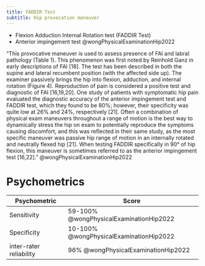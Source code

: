 ```yaml
---
title: FADDIR Test
subtitle: Hip provocation maneuver
---
```


:::{.callout title="AKA"}

- Flexion Adduction Internal Rotation test (FADDIR Test)
- Anterior impingement test @wongPhysicalExaminationHip2022
:::

"This provocative maneuver is used to assess presence of FAI and labral pathology (Table 1). This phenomenon was first noted by Reinhold Ganz in early descriptions of FAI [18]. The test has been described in both the supine and lateral recumbent position (with the affected side up). The examiner passively brings the hip into flexion, adduction, and internal rotation (Figure 4). Reproduction of pain is considered a positive test and diagnostic of FAI [16,19,20]. One study of patients with symptomatic hip pain evaluated the diagnostic accuracy of the anterior impingement test and FADDIR test, which they found to be 80%; however, their specificity was quite low at 26% and 24%, respectively [21]. Often a combination of physical exam maneuvers throughout a range of motion is the best way to dynamically stress the hip on exam to potentially reproduce the symptoms causing discomfort, and this was reflected in their same study, as the most specific maneuver was passive hip range of motion in an internally rotated and neutrally flexed hip [21]. When testing FADDIR specifically in 90° of hip flexion, this maneuver is sometimes referred to as the anterior impingement test [16,22]." @wongPhysicalExaminationHip2022


# Psychometrics

| Psychometric | Score |
|-|-|
| Sensitivity | 59-100% @wongPhysicalExaminationHip2022 |
| Specificity | 10-100% @wongPhysicalExaminationHip2022 |
| inter-rater reliability | 96% @wongPhysicalExaminationHip2022 |
